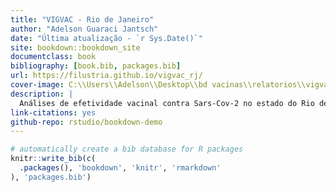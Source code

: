 ```yaml
--- 
title: "VIGVAC - Rio de Janeiro"
author: "Adelson Guaraci Jantsch"
date: "Última atualização - `r Sys.Date()`"
site: bookdown::bookdown_site
documentclass: book
bibliography: [book.bib, packages.bib]
url: https://filustria.github.io/vigvac_rj/
cover-image: C:\\Users\\Adelson\\Desktop\\bd vacinas\\relatorios\\vigvac\\docs\\par42150-overlay.jpg
description: | 
  Análises de efetividade vacinal contra Sars-Cov-2 no estado do Rio de Janeiro.
link-citations: yes
github-repo: rstudio/bookdown-demo
---
```




```r
# automatically create a bib database for R packages
knitr::write_bib(c(
  .packages(), 'bookdown', 'knitr', 'rmarkdown'
), 'packages.bib')
```
